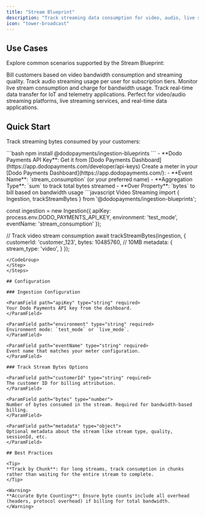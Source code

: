 ```yaml
---
title: "Stream Blueprint"
description: "Track streaming data consumption for video, audio, live streams, and real-time data transfer billing."
icon: "tower-broadcast"
---
```


## Use Cases

Explore common scenarios supported by the Stream Blueprint:

<CardGroup cols={2}>
<Card title="Video Platforms" icon="video">
Bill customers based on video bandwidth consumption and streaming quality.
</Card>
<Card title="Music Streaming" icon="music">
Track audio streaming usage per user for subscription tiers.
</Card>
<Card title="Live Events" icon="signal-stream">
Monitor live stream consumption and charge for bandwidth usage.
</Card>
<Card title="Real-Time Data" icon="wave-pulse">
Track real-time data transfer for IoT and telemetry applications.
</Card>
</CardGroup>

<Info>
Perfect for video/audio streaming platforms, live streaming services, and real-time data applications.
</Info>

## Quick Start

Track streaming bytes consumed by your customers:

<Steps>
<Step title="Install the SDK">
```bash
npm install @dodopayments/ingestion-blueprints
```
</Step>

<Step title="Get Your API Keys">
- **Dodo Payments API Key**: Get it from [Dodo Payments Dashboard](https://app.dodopayments.com/developer/api-keys)
</Step>

<Step title="Create a Meter">
Create a meter in your [Dodo Payments Dashboard](https://app.dodopayments.com/):
- **Event Name**: `stream_consumption` (or your preferred name)
- **Aggregation Type**: `sum` to track total bytes streamed
- **Over Property**: `bytes` to bill based on bandwidth usage
</Step>

<Step title="Track Stream Usage">
<CodeGroup>
```javascript Video Streaming
import { Ingestion, trackStreamBytes } from '@dodopayments/ingestion-blueprints';

const ingestion = new Ingestion({
  apiKey: process.env.DODO_PAYMENTS_API_KEY,
  environment: 'test_mode',
  eventName: 'stream_consumption'
});

// Track video stream consumption
await trackStreamBytes(ingestion, {
  customerId: 'customer_123',
  bytes: 10485760, // 10MB
  metadata: {
    stream_type: 'video',
  }
});
```
</CodeGroup>
</Step>
</Steps>

## Configuration

### Ingestion Configuration

<ParamField path="apiKey" type="string" required>
Your Dodo Payments API key from the dashboard.
</ParamField>

<ParamField path="environment" type="string" required>
Environment mode: `test_mode` or `live_mode`.
</ParamField>

<ParamField path="eventName" type="string" required>
Event name that matches your meter configuration.
</ParamField>

### Track Stream Bytes Options

<ParamField path="customerId" type="string" required>
The customer ID for billing attribution.
</ParamField>

<ParamField path="bytes" type="number">
Number of bytes consumed in the stream. Required for bandwidth-based billing.
</ParamField>

<ParamField path="metadata" type="object">
Optional metadata about the stream like stream type, quality, sessionId, etc.
</ParamField>

## Best Practices

<Tip>
**Track by Chunk**: For long streams, track consumption in chunks rather than waiting for the entire stream to complete.
</Tip>

<Warning>
**Accurate Byte Counting**: Ensure byte counts include all overhead (headers, protocol overhead) if billing for total bandwidth.
</Warning>
